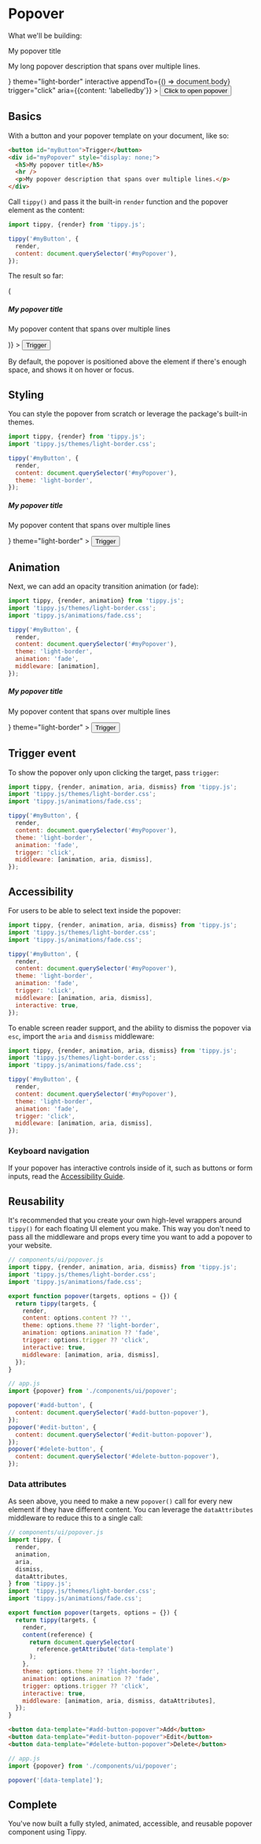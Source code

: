 

# Popover

What we'll be building:

<div className="grid place-items-center bg-gray-100 rounded px-4 py-16 text-gray-900 mb-4">
  <Tippy
    content={
      <>
        <div className="text-left">
          <div className="text-xl font-bold p-2">
            My popover title
          </div>
          <div className="h-px bg-gray-200"></div>
          <p className="p-2">
            My long popover description that spans over multiple
            lines.
          </p>
        </div>
      </>
    }
    theme="light-border"
    interactive
    appendTo={() => document.body}
    trigger="click"
    aria={{content: 'labelledby'}}
  >
    <button className="bg-blue-600 rounded px-2 py-1 text-gray-50">
      Click to open popover
    </button>
  </Tippy>
</div>

## Basics

With a button and your popover template on your document, like
so:

```html
<button id="myButton">Trigger</button>
<div id="myPopover" style="display: none;">
  <h5>My popover title</h5>
  <hr />
  <p>My popover description that spans over multiple lines.</p>
</div>
```

Call `tippy()` and pass it the built-in `render` function and the
popover element as the content:

```js
import tippy, {render} from 'tippy.js';

tippy('#myButton', {
  render,
  content: document.querySelector('#myPopover'),
});
```

The result so far:

<div className="grid place-items-center bg-gray-100 rounded px-4 py-16 text-gray-900 mb-4">
  <Tippy
    animation={false}
    render={(attrs) => (
      <div {...attrs} className="text-gray-900">
        <h5 className="text-xl font-bold">My popover title</h5>
        <div className="h-px bg-gray-500" />
        <p>My popover content that spans over multiple lines</p>
      </div>
    )}
  >
    <button className="bg-blue-600 rounded px-2 py-1 text-gray-50">
      Trigger
    </button>
  </Tippy>
</div>

By default, the popover is positioned above the element if
there's enough space, and shows it on hover or focus.

## Styling

You can style the popover from scratch or leverage the package's
built-in themes.

```js {2,7}
import tippy, {render} from 'tippy.js';
import 'tippy.js/themes/light-border.css';

tippy('#myButton', {
  render,
  content: document.querySelector('#myPopover'),
  theme: 'light-border',
});
```

<div className="grid place-items-center bg-gray-100 rounded px-4 py-16 text-gray-900 mb-4">
  <Tippy
    animation={false}
    content={
      <div className="text-gray-900 bg-gray-50">
        <h5 className="text-xl font-bold my-2">
          My popover title
        </h5>
        <div className="h-px bg-gray-500" />
        <p className="my-2">
          My popover content that spans over multiple lines
        </p>
      </div>
    }
    theme="light-border"
  >
    <button className="bg-blue-600 rounded px-2 py-1 text-gray-50">
      Trigger
    </button>
  </Tippy>
</div>

## Animation

Next, we can add an opacity transition animation (or fade):

```js {1,3,9-10}
import tippy, {render, animation} from 'tippy.js';
import 'tippy.js/themes/light-border.css';
import 'tippy.js/animations/fade.css';

tippy('#myButton', {
  render,
  content: document.querySelector('#myPopover'),
  theme: 'light-border',
  animation: 'fade',
  middleware: [animation],
});
```

<div className="grid place-items-center bg-gray-100 rounded px-4 py-16 text-gray-900 mb-4">
  <Tippy
    content={
      <div className="text-gray-900 bg-gray-50">
        <h5 className="text-xl font-bold my-2">
          My popover title
        </h5>
        <div className="h-px bg-gray-500" />
        <p className="my-2">
          My popover content that spans over multiple lines
        </p>
      </div>
    }
    theme="light-border"
  >
    <button className="bg-blue-600 rounded px-2 py-1 text-gray-50">
      Trigger
    </button>
  </Tippy>
</div>

## Trigger event

To show the popover only upon clicking the target, pass
`trigger`:

```js {10}
import tippy, {render, animation, aria, dismiss} from 'tippy.js';
import 'tippy.js/themes/light-border.css';
import 'tippy.js/animations/fade.css';

tippy('#myButton', {
  render,
  content: document.querySelector('#myPopover'),
  theme: 'light-border',
  animation: 'fade',
  trigger: 'click',
  middleware: [animation, aria, dismiss],
});
```

## Accessibility

For users to be able to select text inside the popover:

```js {12}
import tippy, {render, animation, aria, dismiss} from 'tippy.js';
import 'tippy.js/themes/light-border.css';
import 'tippy.js/animations/fade.css';

tippy('#myButton', {
  render,
  content: document.querySelector('#myPopover'),
  theme: 'light-border',
  animation: 'fade',
  trigger: 'click',
  middleware: [animation, aria, dismiss],
  interactive: true,
});
```

To enable screen reader support, and the ability to dismiss the
popover via `esc`, import the `aria` and `dismiss` middleware:

```js {1,11}
import tippy, {render, animation, aria, dismiss} from 'tippy.js';
import 'tippy.js/themes/light-border.css';
import 'tippy.js/animations/fade.css';

tippy('#myButton', {
  render,
  content: document.querySelector('#myPopover'),
  theme: 'light-border',
  animation: 'fade',
  trigger: 'click',
  middleware: [animation, aria, dismiss],
});
```

### Keyboard navigation

If your popover has interactive controls inside of it, such as
buttons or form inputs, read the
[Accessibility Guide](/docs/accessibility#focus-trapping).

## Reusability

It's recommended that you create your own high-level wrappers
around `tippy()` for each floating UI element you make. This way
you don't need to pass all the middleware and props every time
you want to add a popover to your website.

```js
// components/ui/popover.js
import tippy, {render, animation, aria, dismiss} from 'tippy.js';
import 'tippy.js/themes/light-border.css';
import 'tippy.js/animations/fade.css';

export function popover(targets, options = {}) {
  return tippy(targets, {
    render,
    content: options.content ?? '',
    theme: options.theme ?? 'light-border',
    animation: options.animation ?? 'fade',
    trigger: options.trigger ?? 'click',
    interactive: true,
    middleware: [animation, aria, dismiss],
  });
}
```

```js
// app.js
import {popover} from './components/ui/popover';

popover('#add-button', {
  content: document.querySelector('#add-button-popover'),
});
popover('#edit-button', {
  content: document.querySelector('#edit-button-popover'),
});
popover('#delete-button', {
  content: document.querySelector('#delete-button-popover'),
});
```

### Data attributes

<Collapsible>

As seen above, you need to make a new `popover()` call for every
new element if they have different content. You can leverage the
`dataAttributes` middleware to reduce this to a single call:

```js {7,15-17,22}
// components/ui/popover.js
import tippy, {
  render,
  animation,
  aria,
  dismiss,
  dataAttributes,
} from 'tippy.js';
import 'tippy.js/themes/light-border.css';
import 'tippy.js/animations/fade.css';

export function popover(targets, options = {}) {
  return tippy(targets, {
    render,
    content(reference) {
      return document.querySelector(
        reference.getAttribute('data-template')
      );
    },
    theme: options.theme ?? 'light-border',
    animation: options.animation ?? 'fade',
    trigger: options.trigger ?? 'click',
    interactive: true,
    middleware: [animation, aria, dismiss, dataAttributes],
  });
}
```

```html
<button data-template="#add-button-popover">Add</button>
<button data-template="#edit-button-popover">Edit</button>
<button data-template="#delete-button-popover">Delete</button>
```

```js
// app.js
import {popover} from './components/ui/popover';

popover('[data-template]');
```

</Collapsible>

## Complete

You've now built a fully styled, animated, accessible, and
reusable popover component using Tippy.
